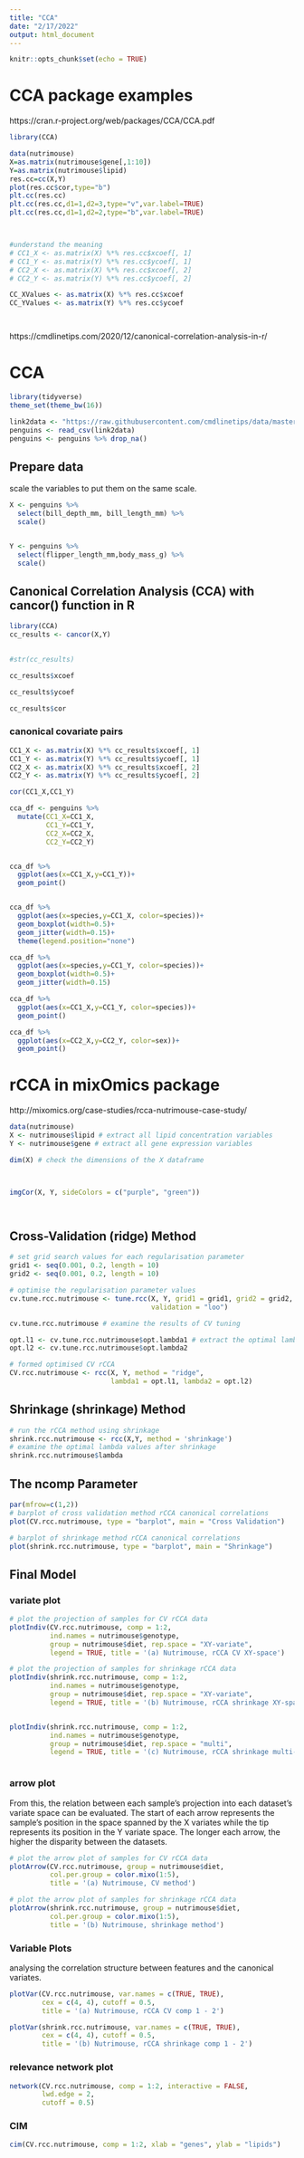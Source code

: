 ```yaml
---
title: "CCA"
date: "2/17/2022"
output: html_document
---
```


```r
knitr::opts_chunk$set(echo = TRUE)
```




# CCA package examples

https://cran.r-project.org/web/packages/CCA/CCA.pdf

```r

library(CCA)

data(nutrimouse)
X=as.matrix(nutrimouse$gene[,1:10])
Y=as.matrix(nutrimouse$lipid)
res.cc=cc(X,Y)
plot(res.cc$cor,type="b")
plt.cc(res.cc)
plt.cc(res.cc,d1=1,d2=3,type="v",var.label=TRUE)
plt.cc(res.cc,d1=1,d2=2,type="b",var.label=TRUE)



#understand the meaning
# CC1_X <- as.matrix(X) %*% res.cc$xcoef[, 1]
# CC1_Y <- as.matrix(Y) %*% res.cc$ycoef[, 1]
# CC2_X <- as.matrix(X) %*% res.cc$xcoef[, 2]
# CC2_Y <- as.matrix(Y) %*% res.cc$ycoef[, 2]

CC_XValues <- as.matrix(X) %*% res.cc$xcoef
CC_YValues <- as.matrix(Y) %*% res.cc$ycoef




```





https://cmdlinetips.com/2020/12/canonical-correlation-analysis-in-r/



# CCA


```r

library(tidyverse)
theme_set(theme_bw(16))


```


```r

link2data <- "https://raw.githubusercontent.com/cmdlinetips/data/master/palmer_penguins.csv"
penguins <- read_csv(link2data)
penguins <- penguins %>% drop_na()

```


## Prepare data

scale the variables to put them on the same scale.


```r

X <- penguins %>% 
  select(bill_depth_mm, bill_length_mm) %>%
  scale()


Y <- penguins %>%
  select(flipper_length_mm,body_mass_g) %>%
  scale()


```



## Canonical Correlation Analysis (CCA) with cancor() function in R


```r

library(CCA)
cc_results <- cancor(X,Y)

	
#str(cc_results)

cc_results$xcoef

cc_results$ycoef

cc_results$cor
```


### canonical covariate pairs

```r

CC1_X <- as.matrix(X) %*% cc_results$xcoef[, 1]
CC1_Y <- as.matrix(Y) %*% cc_results$ycoef[, 1]
CC2_X <- as.matrix(X) %*% cc_results$xcoef[, 2]
CC2_Y <- as.matrix(Y) %*% cc_results$ycoef[, 2]

cor(CC1_X,CC1_Y)

cca_df <- penguins %>% 
  mutate(CC1_X=CC1_X,
         CC1_Y=CC1_Y,
         CC2_X=CC2_X,
         CC2_Y=CC2_Y)


cca_df %>% 
  ggplot(aes(x=CC1_X,y=CC1_Y))+
  geom_point()


cca_df %>% 
  ggplot(aes(x=species,y=CC1_X, color=species))+
  geom_boxplot(width=0.5)+
  geom_jitter(width=0.15)+
  theme(legend.position="none")

cca_df %>% 
  ggplot(aes(x=species,y=CC1_Y, color=species))+
  geom_boxplot(width=0.5)+
  geom_jitter(width=0.15)

cca_df %>% 
  ggplot(aes(x=CC1_X,y=CC1_Y, color=species))+
  geom_point()

cca_df %>% 
  ggplot(aes(x=CC2_X,y=CC2_Y, color=sex))+
  geom_point()

```




# rCCA in mixOmics package

http://mixomics.org/case-studies/rcca-nutrimouse-case-study/


```r
data(nutrimouse)
X <- nutrimouse$lipid # extract all lipid concentration variables
Y <- nutrimouse$gene # extract all gene expression variables

dim(X) # check the dimensions of the X dataframe



imgCor(X, Y, sideColors = c("purple", "green")) 




```

##  Cross-Validation (ridge) Method
```r

# set grid search values for each regularisation parameter
grid1 <- seq(0.001, 0.2, length = 10) 
grid2 <- seq(0.001, 0.2, length = 10)

# optimise the regularisation parameter values
cv.tune.rcc.nutrimouse <- tune.rcc(X, Y, grid1 = grid1, grid2 = grid2, 
                                   validation = "loo") 

cv.tune.rcc.nutrimouse # examine the results of CV tuning
```


```r

opt.l1 <- cv.tune.rcc.nutrimouse$opt.lambda1 # extract the optimal lambda values
opt.l2 <- cv.tune.rcc.nutrimouse$opt.lambda2

# formed optimised CV rCCA
CV.rcc.nutrimouse <- rcc(X, Y, method = "ridge", 
                         lambda1 = opt.l1, lambda2 = opt.l2) 

```


##  Shrinkage (shrinkage) Method
```r
# run the rCCA method using shrinkage
shrink.rcc.nutrimouse <- rcc(X,Y, method = 'shrinkage') 
# examine the optimal lambda values after shrinkage 
shrink.rcc.nutrimouse$lambda 
```

## The ncomp Parameter


```r

par(mfrow=c(1,2))
# barplot of cross validation method rCCA canonical correlations
plot(CV.rcc.nutrimouse, type = "barplot", main = "Cross Validation") 

# barplot of shrinkage method rCCA canonical correlations
plot(shrink.rcc.nutrimouse, type = "barplot", main = "Shrinkage") 

```


## Final Model

### variate plot

```r

# plot the projection of samples for CV rCCA data
plotIndiv(CV.rcc.nutrimouse, comp = 1:2, 
          ind.names = nutrimouse$genotype,
          group = nutrimouse$diet, rep.space = "XY-variate", 
          legend = TRUE, title = '(a) Nutrimouse, rCCA CV XY-space')

# plot the projection of samples for shrinkage rCCA data
plotIndiv(shrink.rcc.nutrimouse, comp = 1:2, 
          ind.names = nutrimouse$genotype,
          group = nutrimouse$diet, rep.space = "XY-variate", 
          legend = TRUE, title = '(b) Nutrimouse, rCCA shrinkage XY-space')


plotIndiv(shrink.rcc.nutrimouse, comp = 1:2, 
          ind.names = nutrimouse$genotype,
          group = nutrimouse$diet, rep.space = "multi", 
          legend = TRUE, title = '(c) Nutrimouse, rCCA shrinkage multi-space')



```

### arrow plot

From this, the relation between each sample's projection into each dataset's variate space can be evaluated. The start of each arrow represents the sample's position in the space spanned by the X variates while the tip represents its position in the Y variate space. The longer each arrow, the higher the disparity between the datasets. 


```r
# plot the arrow plot of samples for CV rCCA data
plotArrow(CV.rcc.nutrimouse, group = nutrimouse$diet, 
          col.per.group = color.mixo(1:5),
          title = '(a) Nutrimouse, CV method')

# plot the arrow plot of samples for shrinkage rCCA data
plotArrow(shrink.rcc.nutrimouse, group = nutrimouse$diet, 
          col.per.group = color.mixo(1:5),
          title = '(b) Nutrimouse, shrinkage method')
```


### Variable Plots

analysing the correlation structure between features and the canonical variates. 


```r


plotVar(CV.rcc.nutrimouse, var.names = c(TRUE, TRUE),
        cex = c(4, 4), cutoff = 0.5,
        title = '(a) Nutrimouse, rCCA CV comp 1 - 2')

plotVar(shrink.rcc.nutrimouse, var.names = c(TRUE, TRUE),
        cex = c(4, 4), cutoff = 0.5,
        title = '(b) Nutrimouse, rCCA shrinkage comp 1 - 2')


```

### relevance network plot



```r

network(CV.rcc.nutrimouse, comp = 1:2, interactive = FALSE,
        lwd.edge = 2,
        cutoff = 0.5)

```


### CIM

```r

cim(CV.rcc.nutrimouse, comp = 1:2, xlab = "genes", ylab = "lipids")


```






